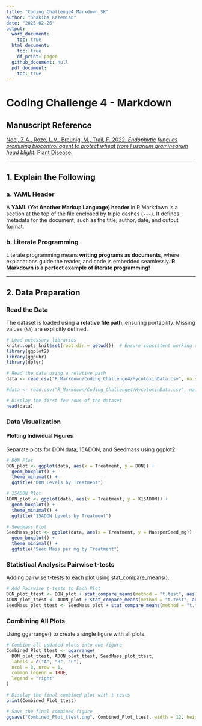 ```yaml
---
title: "Coding_Challenge4_Markdown_SK"
author: "Shakiba Kazemian"
date: "2025-02-26"
output:
  word_document:
    toc: true
  html_document:
    toc: true
    df_print: paged
  github_document: null
  pdf_document:
    toc: true
---
```


# Coding Challenge 4 - Markdown

## **Manuscript Reference**
[Noel, Z.A., Roze, L.V., Breunig, M., Trail, F. 2022. *Endophytic fungi as promising biocontrol agent to protect wheat from Fusarium graminearum head blight*. Plant Disease.](https://doi.org/10.1094/PDIS-06-21-1253-RE)

---

## **1. Explain the Following**

### a. YAML Header
A **YAML (Yet Another Markup Language) header** in R Markdown is a section at the top of the file enclosed by triple dashes (`---`). It defines metadata for the document, such as the title, author, date, and output format.

### b. Literate Programming
Literate programming means **writing programs as documents**, where explanations guide the reader, and code is embedded seamlessly. **R Markdown is a perfect example of literate programming!**

---

## **2. Data Preparation**
### **Read the Data**
The dataset is loaded using a **relative file path**, ensuring portability. Missing values (`NA`) are explicitly defined.

```r
# Load necessary libraries
knitr::opts_knit$set(root.dir = getwd())  # Ensure consistent working directory
library(ggplot2)
library(ggpubr)
library(dplyr)

# Read the data using a relative path
data <- read.csv("R_Markdown/Coding_Challenge4/MycotoxinData.csv", na.strings = "na")

#data <- read.csv("R_Markdown/Coding_Challenge4/MycotoxinData.csv", na.strings = "na")

# Display the first few rows of the dataset
head(data)
```

### **Data Visualization**
#### Plotting Individual Figures
Separate plots for DON data, 15ADON, and Seedmass using ggplot2.
```r
# DON Plot
DON_plot <- ggplot(data, aes(x = Treatment, y = DON)) +
  geom_boxplot() +
  theme_minimal() +
  ggtitle("DON Levels by Treatment")

# 15ADON Plot
ADON_plot <- ggplot(data, aes(x = Treatment, y = X15ADON)) +
  geom_boxplot() +
  theme_minimal() +
  ggtitle("15ADON Levels by Treatment")

# Seedmass Plot
SeedMass_plot <- ggplot(data, aes(x = Treatment, y = MassperSeed_mg)) +
  geom_boxplot() +
  theme_minimal() +
  ggtitle("Seed Mass per mg by Treatment")
```

### **Statistical Analysis: Pairwise t-tests**
Adding pairwise t-tests to each plot using stat_compare_means().
```r
# Add Pairwise t-tests to Each Plot
DON_plot_ttest <- DON_plot + stat_compare_means(method = "t.test", aes(group = Treatment), label = "p.signif")
ADON_plot_ttest <- ADON_plot + stat_compare_means(method = "t.test", aes(group = Treatment), label = "p.signif")
SeedMass_plot_ttest <- SeedMass_plot + stat_compare_means(method = "t.test", aes(group = Treatment), label = "p.signif")
```

### **Combining All Plots**
Using ggarrange() to create a single figure with all plots.
```r
# Combine all updated plots into one figure
Combined_Plot_ttest <- ggarrange(
  DON_plot_ttest, ADON_plot_ttest, SeedMass_plot_ttest,  
  labels = c("A", "B", "C"),  
  ncol = 3, nrow = 1,  
  common.legend = TRUE,  
  legend = "right"
)

# Display the final combined plot with t-tests
print(Combined_Plot_ttest)

# Save the final combined figure
ggsave("Combined_Plot_ttest.png", Combined_Plot_ttest, width = 12, height = 5, dpi = 300)
```
